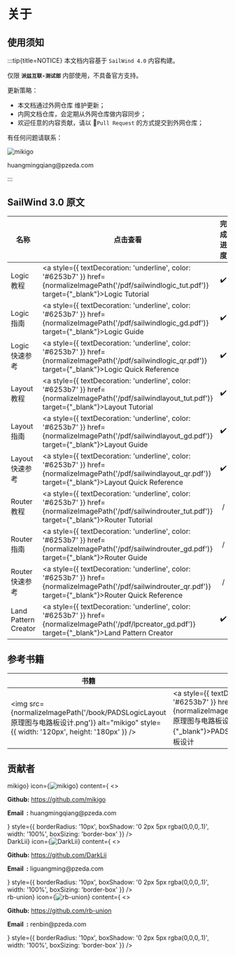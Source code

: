 
# 关于

## 使用须知

:::tip{title=NOTICE}
本文档内容基于 `SailWind 4.0` 内容构建。

仅限 **`派兹互联-测试部`** 内部使用，不具备官方支持。

更新策略：
- 本文档通过外网仓库 <SourceCode href="https://github.com/mikigo/sailwind_docs" /> 维护更新；
- 内网文档仓库，会定期从外网仓库做内容同步；
- 欢迎任意的内容贡献，请以 📝`Pull Request` 的方式提交到外网仓库；

有任何问题请联系：
<div style={{ display: 'flex', alignItems: 'center', gap: '8px' }}>
    <img src={normalizeImagePath('/avatar/mikigo.png')} alt="mikigo" style={{ width: '25px', height: '25px', borderRadius: '50%' }} />
    <p style={{ textDecoration: 'none', borderBottom: 'none' }}>huangmingqiang@pzeda.com</p>
</div>
:::


## SailWind 3.0 原文

| 名称                     | 点击查看                                                 | 完成进度 |
| ------------------------ | ------------------------------------------------------------ | :------: |
| Logic 教程               | <a style={{ textDecoration: 'underline', color: '#6253b7' }} href={normalizeImagePath('/pdf/sailwindlogic_tut.pdf')} target={"_blank"}>Logic Tutorial</a> |    ✔️     |
| Logic 指南               | <a style={{ textDecoration: 'underline', color: '#6253b7' }} href={normalizeImagePath('/pdf/sailwindlogic_gd.pdf')} target={"_blank"}>Logic Guide</a> |    ✔️     |
| Logic 快速参考  | <a style={{ textDecoration: 'underline', color: '#6253b7' }} href={normalizeImagePath('/pdf/sailwindlogic_qr.pdf')} target={"_blank"}>Logic Quick Reference</a> |    ✔️     |
| Layout 教程              | <a style={{ textDecoration: 'underline', color: '#6253b7' }} href={normalizeImagePath('/pdf/sailwindlayout_tut.pdf')} target={"_blank"}>Layout Tutorial</a> |    ✔️     |
| Layout 指南              | <a style={{ textDecoration: 'underline', color: '#6253b7' }} href={normalizeImagePath('/pdf/sailwindlayout_gd.pdf')} target={"_blank"}>Layout Guide</a> |    ✔️     |
| Layout 快速参考 | <a style={{ textDecoration: 'underline', color: '#6253b7' }} href={normalizeImagePath('/pdf/sailwindlayout_qr.pdf')} target={"_blank"}>Layout Quick Reference</a> |    ✔️     |
| Router 教程              | <a style={{ textDecoration: 'underline', color: '#6253b7' }} href={normalizeImagePath('/pdf/sailwindrouter_tut.pdf')} target={"_blank"}>Router Tutorial</a> |    /     |
| Router 指南              | <a style={{ textDecoration: 'underline', color: '#6253b7' }} href={normalizeImagePath('/pdf/sailwindrouter_gd.pdf')} target={"_blank"}>Router Guide</a> |    /     |
| Router 快速参考 | <a style={{ textDecoration: 'underline', color: '#6253b7' }} href={normalizeImagePath('/pdf/sailwindrouter_qr.pdf')} target={"_blank"}>Router Quick Reference</a> |    /     |
| Land Pattern Creator | <a style={{ textDecoration: 'underline', color: '#6253b7' }} href={normalizeImagePath('/pdf/lpcreator_gd.pdf')} target={"_blank"}>Land Pattern Creator</a> |    ✔️     |

## 参考书籍

| 书籍                                                         | 查看链接                                                     |
| ------------------------------------------------------------ | ------------------------------------------------------------ |
| <img src={normalizeImagePath('/book/PADSLogicLayout原理图与电路板设计.png')} alt="mikigo" style={{ width: '120px', height: '180px' }} /> | <a style={{ textDecoration: 'underline', color: '#6253b7' }} href={normalizeImagePath('/pdf/PADSLogicLayout原理图与电路板设计.pdf')} target={"_blank"}>PADS Logic/Layout 原理图与电路板设计</a> |



## 贡献者


<div style={{
  display: 'flex',
  gap: '20px',
  flexWrap: 'wrap',
  justifyContent: 'center'
}}>

  <div style={{
    flex: '1 1 calc(50% - 10px)',
    minWidth: '280px',
    maxWidth: '460px',
    boxSizing: 'border-box'
  }}>
    <Card
      title={<span style={{ color: '#244e9e' }}>mikigo</span>}
      icon={<img src={'/avatar/mikigo.png'} alt="mikigo" style={{ width: '45px', height: '45px', borderRadius: '50%' }} />}
      content={
        <>
          <p><b>Github:</b> <a href="https://github.com/mikigo">https://github.com/mikigo</a></p>
          <p><b>Email&nbsp;&nbsp;:</b> huangmingqiang@pzeda.com</p>
        </>
      }
      style={{
        borderRadius: '10px',
        boxShadow: '0 2px 5px rgba(0,0,0,.1)',
        width: '100%',
        boxSizing: 'border-box'
      }}
    />
  </div>


  <div style={{
    flex: '1 1 calc(50% - 10px)',
    minWidth: '280px',
    maxWidth: '460px',
    boxSizing: 'border-box'
  }}>
    <Card
      title={<span style={{ color: '#244e9e' }}>DarkLii</span>}
      icon={<img src={'/avatar/DarkLii.png'} alt="DarkLii" style={{ width: '45px', height: '45px', borderRadius: '50%' }} />}
      content={
        <>
          <p><b>Github:</b> <a href="https://github.com/DarkLii">https://github.com/DarkLii</a></p>
          <p><b>Email&nbsp;&nbsp;:</b> liguangming@pzeda.com</p>
        </>
      }
      style={{
        borderRadius: '10px',
        boxShadow: '0 2px 5px rgba(0,0,0,.1)',
        width: '100%',
        boxSizing: 'border-box'
      }}
    />
  </div>


  <div style={{
    flex: '1 1 calc(50% - 10px)',
    minWidth: '280px',
    maxWidth: '460px',
    boxSizing: 'border-box'
  }}>
    <Card
      title={<span style={{ color: '#244e9e' }}>rb-union</span>}
      icon={<img src={'/avatar/renbin.png'} alt="rb-union" style={{ width: '45px', height: '45px', borderRadius: '50%' }} />}
      content={
        <>
          <p><b>Github:</b> <a href="https://github.com/rb-union">https://github.com/rb-union</a></p>
          <p><b>Email&nbsp;&nbsp;:</b> renbin@pzeda.com</p>
        </>
      }
      style={{
        borderRadius: '10px',
        boxShadow: '0 2px 5px rgba(0,0,0,.1)',
        width: '100%',
        boxSizing: 'border-box'
      }}
    />
  </div>

</div>
